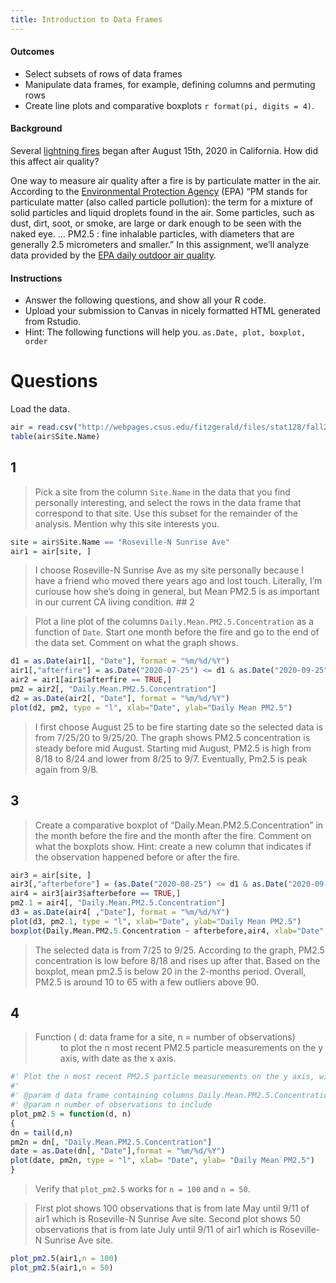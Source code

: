 ```yaml
---
title: Introduction to Data Frames
---
```


#### Outcomes

- Select subsets of rows of data frames
- Manipulate data frames, for example, defining columns and permuting rows
- Create line plots and comparative boxplots `r format(pi, digits = 4)`.

#### Background

Several [lightning fires](https://www.fire.ca.gov/incidents/2020/8/16/czu-lightning-complex-including-warnella-fire/) began after August 15th, 2020 in California. How did this affect air quality?

One way to measure air quality after a fire is by particulate matter in the air.
According to the [Environmental Protection Agency](https://www.epa.gov/pm-pollution/particulate-matter-pm-basics) (EPA) "PM stands for particulate matter (also called particle pollution): the term for a mixture of solid particles and liquid droplets found in the air.
Some particles, such as dust, dirt, soot, or smoke, are large or dark enough to be seen with the naked eye.
...
PM2.5 : fine inhalable particles, with diameters that are generally 2.5 micrometers and smaller."
In this assignment, we'll analyze data provided by the [EPA daily outdoor air quality](https://www.epa.gov/outdoor-air-quality-data/download-daily-data).

#### Instructions

- Answer the following questions, and show all your R code.
- Upload your submission to Canvas in nicely formatted HTML generated from Rstudio.
- Hint: The following functions will help you. `as.Date, plot, boxplot, order`

# Questions

Load the data.

```r
air = read.csv("http://webpages.csus.edu/fitzgerald/files/stat128/fall20/ad_viz_plotval_data.csv")
table(air$Site.Name)
```

## 1

> Pick a site from the column `Site.Name` in the data that you find personally interesting, and select the rows in the data frame that correspond to that site.
> Use this subset for the remainder of the analysis.
> Mention why this site interests you.

```r
site = air$Site.Name == "Roseville-N Sunrise Ave"
air1 = air[site, ]
```

> I choose Roseville-N Sunrise Ave as my site personally because I have a friend who moved there years ago and lost touch. Literally, I'm curiouse how she's doing in general, but Mean PM2.5 is as important in our current CA 
living condition.
## 2

> Plot a line plot of the columns `Daily.Mean.PM2.5.Concentration` as a function of `Date`.
> Start one month before the fire and go to the end of the data set.
> Comment on what the graph shows.

```r
d1 = as.Date(air1[, "Date"], format = "%m/%d/%Y")
air1[,"afterfire"] = as.Date("2020-07-25") <= d1 & as.Date("2020-09-25") >= d1
air2 = air1[air1$afterfire == TRUE,]
pm2 = air2[, "Daily.Mean.PM2.5.Concentration"]
d2 = as.Date(air2[, "Date"], format = "%m/%d/%Y")
plot(d2, pm2, type = "l", xlab="Date", ylab="Daily Mean PM2.5")
```
> I first choose August 25 to be fire starting date so the selected data is from 7/25/20 to 9/25/20. The graph shows PM2.5 concentration is steady before mid August. Starting mid August, PM2.5 is high from 8/18 to 8/24 and lower from 8/25 to 9/7. Eventually, Pm2.5 is peak again from 9/8.


## 3

> Create a comparative boxplot of "Daily.Mean.PM2.5.Concentration" in the month before the fire and the month after the fire.
> Comment on what the boxplots show.
> Hint: create a new column that indicates if the observation happened before or after the fire.

```r
air3 = air[site, ]
air3[,"afterbefore"] = (as.Date("2020-08-25") <= d1 & as.Date("2020-09-25") >= d1) | (as.Date("2020-08-25") >= d1 & as.Date("2020-07-25") <= d1)
air4 = air3[air3$afterbefore == TRUE,]
pm2.1 = air4[, "Daily.Mean.PM2.5.Concentration"]
d3 = as.Date(air4[ ,"Date"], format = "%m/%d/%Y")
plot(d3, pm2.1, type = "l", xlab="Date", ylab="Daily Mean PM2.5")
boxplot(Daily.Mean.PM2.5.Concentration ~ afterbefore,air4, xlab="Date", ylab="Daily Mean PM2.5")
```

> The selected data is from 7/25 to 9/25. According to the graph, PM2.5 concentration is low before 8/18 and rises up after that. Based on the boxplot, mean pm2.5 is below 20 in the 2-months period. Overall, PM2.5 is around 10 to 65 with a few outliers above 90.


## 4

> Function ( d: data frame for a site, n = number of observations)
> : to plot the n most recent PM2.5 particle measurements on the y axis, with date as the x axis.

```r
#' Plot the n most recent PM2.5 particle measurements on the y axis, with date as the x axis.
#'
#' @param d data frame containing columns Daily.Mean.PM2.5.Concentration and Date for a single site
#' @param n number of observations to include
plot_pm2.5 = function(d, n)
{
dn = tail(d,n)
pm2n = dn[, "Daily.Mean.PM2.5.Concentration"]
date = as.Date(dn[, "Date"],format = "%m/%d/%Y")
plot(date, pm2n, type = "l", xlab= "Date", ylab= "Daily Mean PM2.5")
}
```

> Verify that `plot_pm2.5` works for `n = 100` and `n = 50`.

> First plot shows 100 observations that is from late May until 9/11 of air1 which is Roseville-N Sunrise Ave site.
> Second plot shows 50 observations that is from late July until 9/11 of air1 which is Roseville-N Sunrise Ave site.

```r
plot_pm2.5(air1,n = 100)
plot_pm2.5(air1,n = 50)
```


